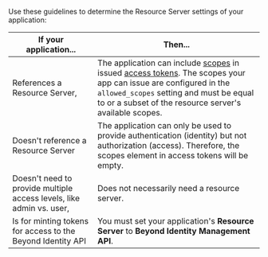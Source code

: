 Use these guidelines to determine the Resource Server settings of your application:

| If your application... | Then... |
| --- | --- |
| References a Resource Server, | The application can include [scopes](/docs/next/api-scopes) in issued [access tokens](/docs/next/api-token-overview). The scopes your app can issue are configured in the `allowed_scopes` setting and must be equal to or a subset of the resource server's available scopes. |
| Doesn't reference a Resource Server | The application can only be used to provide authentication (identity) but not authorization (access). Therefore, the scopes element in access tokens will be empty. |
| Doesn't need to provide multiple access levels, like admin vs. user, | Does not necessarily need a resource server. |
| Is for minting tokens for access to the Beyond Identity API | You must set your application's **Resource Server** to **Beyond Identity Management API**. |
